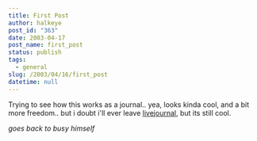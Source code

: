 ```yaml
---
title: First Post
author: halkeye
post_id: "363"
date: 2003-04-17
post_name: first_post
status: publish
tags:
  - general
slug: /2003/04/16/first_post
datetime: null
---
```


Trying to see how this works as a journal..
yea, looks kinda cool, and a bit more freedom.. but i doubt i'll ever leave [livejournal](https://www.livejournal.com/), but its still cool.

*goes back to busy himself*
